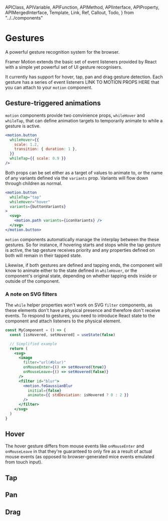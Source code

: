 <!-- 👋 Editing this file? Need help? → https://github.com/framer/api-docs/blob/master/CONTRIBUTING.md -->

  APIClass,
  APIVariable,
  APIFunction,
  APIMethod,
  APIInterface,
  APIProperty,
  APIMergedInterface,
  Template,
  Link,
  Ref,
  Callout,
  Todo,
} from "../../components"


# Gestures

<span className="lead">
  A powerful gesture recognition system for the browser.
</span>

<div>

Framer Motion extends the basic set of event listeners provided by React with a simple yet powerful set of UI gesture recognisers.

It currently has support for hover, tap, pan and drag gesture detection. Each gesture has a series of event listeners LINK TO MOTION PROPS HERE that you can attach to your `motion` component.

</div>

## Gesture-triggered animations

<div>

`motion` components provide two convinience props, `whileHover` and `whileTap`, that can define animation targets to temporarily animate to while a gesture is active.

</div>

```jsx
<motion.button
  whileHover={{
    scale: 1.2,
    transition: { duration: 1 },
  }}
  whileTap={{ scale: 0.9 }}
/>
```

<div>

Both props can be set either as a target of values to animate to, or the name of any variants defined via the `variants` prop. Variants will flow down through children as normal.

</div>

```jsx
<motion.button
  whileTap="tap"
  whileHover="hover"
  variants={buttonVariants}
>
  <svg>
    <motion.path variants={iconVariants} />
  </svg>
</motion.button>
```

`motion` components automatically manage the interplay between the these gestures. So for instance, if hovering starts and stops while the tap gesture is active, the tap gesture receives priority and any properties defined on both will remain in their tapped state.

Likewise, if both gestures are defined and tapping ends, the component will know to animate either to the state defined in `whileHover`, or the component's original state, depending on whether tapping ends inside or outside of the component.

### A note on SVG filters

The `while` helper properties won't work on SVG `filter` components, as these elements don't have a physical presence and therefore don't receive events. To respond to gestures, you need to introduce React state to the component and attach listeners to the physical element.

```jsx
const MyComponent = () => {
  const [isHovered, setHovered] = useState(false)

  // Simplified example
  return (
    <svg>
      <image
        filter="url(#blur)"
        onMouseEnter={() => setHovered(true)}
        onMouseLeave={() => setHovered(false)}
      />
      <filter id="blur">
        <motion.feGaussianBlur
          initial={false}
          animate={{ stdDeviation: isHovered ? 0 : 2 }}
        />
      </filter>
    </svg>
  )
}
```

## Hover

The hover gesture differs from mouse events like `onMouseEnter` and `onMouseLeave` in that they're guaranteed to only fire as a result of actual mouse events (as opposed to browser-generated mice events emulated from touch input).

## Tap

## Pan

## Drag
